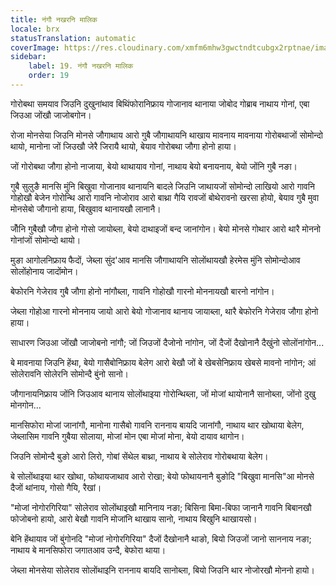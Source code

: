```yaml
---
title: नंगौ नखरनि मालिक
locale: brx
statusTranslation: automatic
coverImage: https://res.cloudinary.com/xmfm6mhw3gwctndtcubgx2rptnae/image/upload/v1740468922/small_cover_tratado_de_psicologia_revolucionaria_a4c0dca4e0.webp
sidebar:
    label: 19. नंगौ नखरनि मालिक
    order: 19
---
```

गोरोबथा समयाव जिउनि दुखुनांथाव बिथिंफोरानिफ्राय गोजानाव थानाया जोबोद गोब्राब नाथाय गोनां, एबा जिउआ जोंखौ जाजोबगोन।

रोजा मोनसेया जिउनि मोनसे जौगाथाय आरो गुबै जौगाथायनि थाखाय मावनाय मावनाया गोरोबथाजों सोमोन्दो थायो, मानोना जों जिउखौ जेरै जिरायै थायो, बेयाव गोरोबथा जौगा होनो हाया।

जों गोरोबथा जौगा होनो नाजाया, बेयो थाथायाव गोनां, नाथाय बेयो बनायनाय, बेयो जोंनि गुबै नङा।

गुबै सुलुङै मानसि मुंनि बिखुवा गोजानाव थानायनि बादले जिउनि जाथायजों सोमोन्दो लाखियो आरो गावनि गोहोखौ बेजेन गोरोन्थि आरो गावनि नोजोराव आरो बाथ्रा गैयि रावजों बोथेरावनो खरसा होयो, बेयाव गुबै मुवा मोनसेबो जौगानो हाया, बिखुवाव थानायखौ लानानै।

जोँनि गुबैखौ जौगा होनो गोसो जायोब्ला, बेयो दाथाइजों बन्द जानांगोन। बेयो मोनसे गोथार आरो थारै मोननो गोनांजों सोमोन्दो थायो।

मुङा आगोलनिफ्राय फैदों, जेब्ला सुंद'आव मानसि जौगाथायनि सोलोंथायखौ हेरमेस मुंनि सोमोन्दोआव सोलोंहोनाय जादोंमोन।

बेफोरनि गेजेराव गुबै जौगा होनो नांगौब्ला, गावनि गोहोखौ गारनो मोननायखौ बारनो नांगोन।

जेब्ला गोहोआ गारनो मोननाय जायो आरो बेयो गोजानाव थानाय जायाब्ला, थारै बेफोरनि गेजेराव जौगा होनो हाया।

साधारण जिउआ जोंखौ जाजोबनो नांगौ; जों जिउजों दैजोनो नांगोन, जों दैजों दैखोनानै दैखुंनो सोलोंनांगोन...

बे मावनाया जिउनि हेंथा, बेयो गासैबोनिफ्राय बेलेग आरो बेखौ जों बे खेबसेनिफ्राय खेबसे मावनो नांगोन; आं सोलेरावनि सोलेरनि सोमोन्दै बुंनो सानो।

जौगानायनिफ्राय जोंनि जिउआव थानाय सोलोंथाइया गोरोन्थिब्ला, जों मोजां थायोनानै सानोब्ला, जोंनो दुखु मोनगोन...

मानसिफोरा मोजां जानांगौ, मानोना गासैबो गावनि राननाय बायदि जानांगौ, नाथाय थार खोथाया बेलेग, जेब्लासिम गावनि गुबैया सोलाया, मोजां मोन एबा मोजां मोना, बेयो दायाव थागोन।

जिउनि सोमोन्दै बुङो आरो लिरो, गोबां सेंथेल बाथ्रा, नाथाय बे सोलेराव गोरोबथाया बेलेग।

बे सोलोंथाइया थार खोथा, फोथायजाथाव आरो रोखा; बेयो फोथायनानै बुङोदि "बिखुवा मानसि"आ मोनसे दैजों थांनाय, गोसो गैयि, रैखां।

"मोजां नोगोरगिरिया" सोलेराव सोलोंथाइखौ मानिनाय नङा; बिसिना बिमा-बिफा जानानै गावनि बिबानखौ फोजोबनो हायो, आरो बेखौ गावनि मोजांनि थाखाय सानो, नाथाय बिखुनि थाखायसो।

बेनि हेंथायाव जों बुंगोनदि "मोजां नोगोरगिरिया" दैजों दैखोनानै थाङो, बियो जिउजों जानो साननाय नङा; नाथाय बे मानसिफोरा जगातआव उन्दै, बेफोरा थाया।

जेब्ला मोनसेया सोलेराव सोलोंथाइनि राननाय बायदि सानोब्ला, बियो जिउनि थार नोजोरखौ मोननो हायो।

